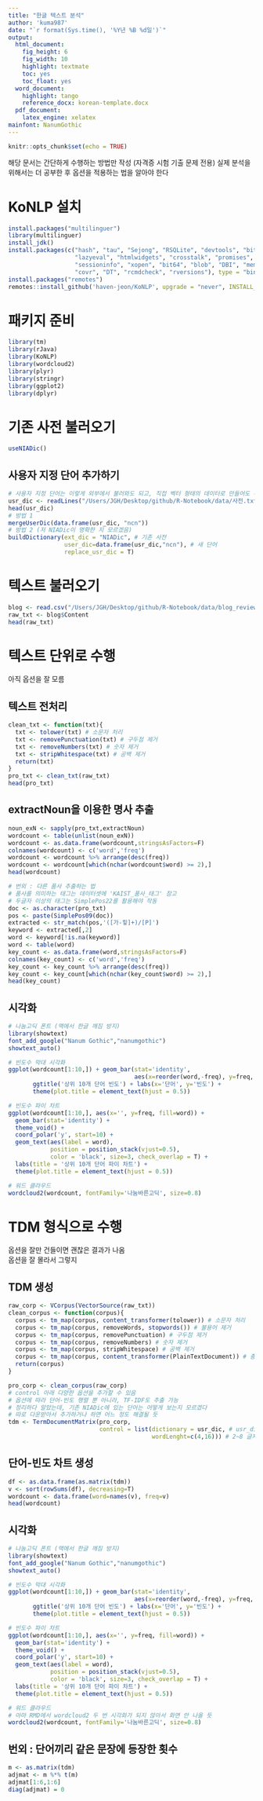 ```yaml
---
title: "한글 텍스트 분석"
author: 'kuma987'
date: "`r format(Sys.time(), '%Y년 %B %d일')`"
output:
  html_document: 
    fig_height: 6
    fig_width: 10
    highlight: textmate
    toc: yes
    toc_float: yes
  word_document:
    highlight: tango
    reference_docx: korean-template.docx
  pdf_document:
    latex_engine: xelatex
mainfont: NanumGothic
---
```


```r
knitr::opts_chunk$set(echo = TRUE)
```

해당 문서는 간단하게 수행하는 방법만 작성 (자격증 시험 기출 문제 전용) 
실제 분석을 위해서는 더 공부한 후 옵션을 적용하는 법을 알아야 한다  


# KoNLP 설치
```r
install.packages("multilinguer")
library(multilinguer)
install_jdk()
install.packages(c("hash", "tau", "Sejong", "RSQLite", "devtools", "bit", "rex",
                   "lazyeval", "htmlwidgets", "crosstalk", "promises", "later", 
                   "sessioninfo", "xopen", "bit64", "blob", "DBI", "memoise", "plogr",
                   "covr", "DT", "rcmdcheck", "rversions"), type = "binary")
install.packages("remotes")
remotes::install_github('haven-jeon/KoNLP', upgrade = "never", INSTALL_opts=c("--no-multiarch"))
```

# 패키지 준비
```r
library(tm)
library(rJava)
library(KoNLP)
library(wordcloud2)
library(plyr)
library(stringr)
library(ggplot2)
library(dplyr)
```


# 기존 사전 불러오기
```r
useNIADic()
```

## 사용자 지정 단어 추가하기
```r
# 사용자 지정 단어는 이렇게 외부에서 불러와도 되고, 직접 벡터 형태의 데이터로 만들어도 무관
usr_dic <- readLines("/Users/JGH/Desktop/github/R-Notebook/data/사전.txt")
head(usr_dic)
# 방법 1
mergeUserDic(data.frame(usr_dic, "ncn"))
# 방법 2 (저 NIADic이 명확한 지 모르겠음)
buildDictionary(ext_dic = "NIADic", # 기존 사전
                user_dic=data.frame(usr_dic,"ncn"), # 새 단어
                replace_usr_dic = T)
```

# 텍스트 불러오기
```r
blog <- read.csv("/Users/JGH/Desktop/github/R-Notebook/data/blog_review.txt",sep="\t")
raw_txt <- blog$Content
head(raw_txt)
```

# 텍스트 단위로 수행
아직 옵션을 잘 모름

## 텍스트 전처리
```r
clean_txt <- function(txt){
  txt <- tolower(txt) # 소문자 처리
  txt <- removePunctuation(txt) # 구두점 제거
  txt <- removeNumbers(txt) # 숫자 제거
  txt <- stripWhitespace(txt) # 공백 제거
  return(txt)
}
pro_txt <- clean_txt(raw_txt)
head(pro_txt)
```

## extractNoun을 이용한 명사 추출
```r
noun_exN <- sapply(pro_txt,extractNoun)
wordcount <- table(unlist(noun_exN))
wordcount <- as.data.frame(wordcount,stringsAsFactors=F)
colnames(wordcount) <- c('word','freq')
wordcount <- wordcount %>% arrange(desc(freq))
wordcount <- wordcount[which(nchar(wordcount$word) >= 2),]
head(wordcount)
```
```r
# 번외 : 다른 품사 추출하는 법
# 품사를 의미하는 태그는 데이터셋에 'KAIST_품사_태그' 참고
# 두글자 이상의 태그는 SimplePos22를 활용해야 작동
doc <- as.character(pro_txt)
pos <- paste(SimplePos09(doc))
extracted <- str_match(pos,'([가-힣]+)/[P]')
keyword <- extracted[,2]
word <- keyword[!is.na(keyword)]
word <- table(word)
key_count <- as.data.frame(word,stringsAsFactors=F)
colnames(key_count) <- c('word','freq')
key_count <- key_count %>% arrange(desc(freq))
key_count <- key_count[which(nchar(key_count$word) >= 2),]
head(key_count)
```
## 시각화

```r
# 나눔고딕 폰트 (맥에서 한글 깨짐 방지)
library(showtext)
font_add_google("Nanum Gothic","nanumgothic")
showtext_auto()
```


```r
# 빈도수 막대 시각화
ggplot(wordcount[1:10,]) + geom_bar(stat='identity',
                                    aes(x=reorder(word,-freq), y=freq, fill=word)) +
       ggtitle('상위 10개 단어 빈도') + labs(x='단어', y='빈도') +
       theme(plot.title = element_text(hjust = 0.5))
```

```r
# 빈도수 파이 차트
ggplot(wordcount[1:10,], aes(x='', y=freq, fill=word)) +
  geom_bar(stat='identity') +
  theme_void() +
  coord_polar('y', start=10) +
  geom_text(aes(label = word),
            position = position_stack(vjust=0.5),
            color = 'black', size=3, check_overlap = T) +
  labs(title = '상위 10개 단어 파이 차트') +
  theme(plot.title = element_text(hjust = 0.5))
```

```r
# 워드 클라우드
wordcloud2(wordcount, fontFamily='나눔바른고딕', size=0.8)
```



# TDM 형식으로 수행
옵션을 잘만 건들이면 괜찮은 결과가 나옴  
옵션을 잘 몰라서 그렇지


## TDM 생성
```r
raw_corp <- VCorpus(VectorSource(raw_txt))
clean_corpus <- function(corpus){
  corpus <- tm_map(corpus, content_transformer(tolower)) # 소문자 처리
  corpus <- tm_map(corpus, removeWords, stopwords()) # 불용어 제거
  corpus <- tm_map(corpus, removePunctuation) # 구두점 제거
  corpus <- tm_map(corpus, removeNumbers) # 숫자 제거
  corpus <- tm_map(corpus, stripWhitespace) # 공백 제거
  corpus <- tm_map(corpus, content_transformer(PlainTextDocument)) # 충돌 방지
  return(corpus)
}

pro_corp <- clean_corpus(raw_corp)
# control 아래 다양한 옵션을 추가할 수 있음
# 옵션에 따라 단어-빈도 행렬 뿐 아니라, TF-IDF도 추출 가능
# 정리하다 알았는데, 기존 NIADic에 있는 단어는 어떻게 보는지 모르겠다
# 따로 다운받아서 추가하거나 하면 어느 정도 해결될 듯 
tdm <- TermDocumentMatrix(pro_corp,
                          control = list(dictionary = usr_dic, # usr_dic에 지정된 단어만 사용
                                         wordLenght=c(4,16))) # 2~8 글자 단어만 사용
```

## 단어-빈도 차트 생성
```r
df <- as.data.frame(as.matrix(tdm))
v <- sort(rowSums(df), decreasing=T)
wordcount <- data.frame(word=names(v), freq=v)
head(wordcount)
```
## 시각화

```r
# 나눔고딕 폰트 (맥에서 한글 깨짐 방지)
library(showtext)
font_add_google("Nanum Gothic","nanumgothic")
showtext_auto()
```


```r
# 빈도수 막대 시각화
ggplot(wordcount[1:10,]) + geom_bar(stat='identity',
                                    aes(x=reorder(word,-freq), y=freq, fill=word)) +
       ggtitle('상위 10개 단어 빈도') + labs(x='단어', y='빈도') +
       theme(plot.title = element_text(hjust = 0.5))
```

```r
# 빈도수 파이 차트
ggplot(wordcount[1:10,], aes(x='', y=freq, fill=word)) +
  geom_bar(stat='identity') +
  theme_void() +
  coord_polar('y', start=10) +
  geom_text(aes(label = word),
            position = position_stack(vjust=0.5),
            color = 'black', size=3, check_overlap = T) +
  labs(title = '상위 10개 단어 파이 차트') +
  theme(plot.title = element_text(hjust = 0.5))
```

```r
# 워드 클라우드
# 아마 RMD에서 wordcloud2 두 번 시각화가 되지 않아서 화면 안 나올 듯
wordcloud2(wordcount, fontFamily='나눔바른고딕', size=0.8)
```

## 번외 : 단어끼리 같은 문장에 등장한 횟수
```r
m <- as.matrix(tdm)
adjmat <- m %*% t(m)
adjmat[1:6,1:6]
diag(adjmat) = 0
```


